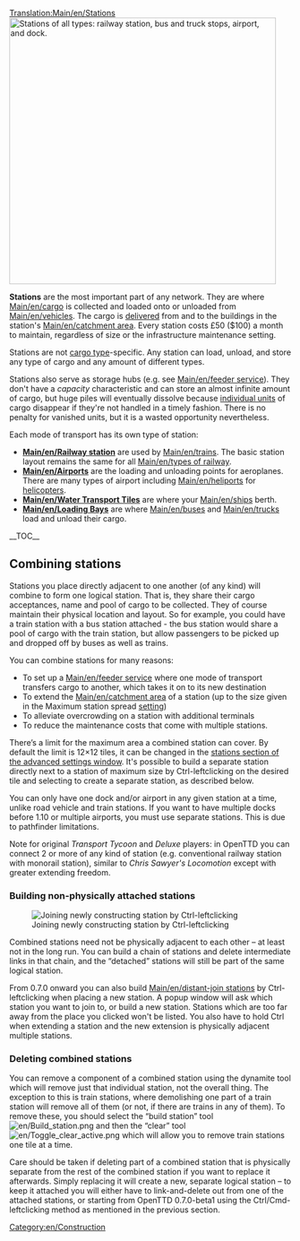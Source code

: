 [[Translation:Main/en/Stations]]
[[File:en/Stations.png|right|476px|thumb|Stations of all types: railway station, bus and truck stops, airport, and dock.]]

'''Stations''' are the most important part of any network. They are where [[Main/en/cargo]] is collected and loaded onto or unloaded from [[Main/en/vehicles]]. The cargo is [[Main/en/Production delivery|delivered]] from and to the buildings in the station's [[Main/en/catchment area]]. Every station costs £50 ($100) a month to maintain, regardless of size or the infrastructure maintenance setting.

Stations are not [[Category/en/Cargo|cargo type]]-specific. Any station can load, unload, and store any type of cargo and any amount of different types.

Stations also serve as storage hubs (e.g. see [[Main/en/feeder service]]). They don't have a ''capacity'' characteristic and can store an almost infinite amount of cargo, but huge piles will eventually dissolve because [[Main/en/cargo|individual units]] of cargo disappear if they're not handled in a timely fashion. There is no penalty for vanished units, but it is a wasted opportunity nevertheless.

Each mode of transport has its own type of station:
*'''[[Main/en/Railway station]]''' are used by [[Main/en/trains]].  The basic station layout remains the same for all [[Main/en/types of railway]].
*'''[[Main/en/Airports]]''' are the loading and unloading points for aeroplanes. There are many types of airport including [[Main/en/heliport]]s for [[Category/en/Helicopters|helicopters]].
*'''[[Main/en/Water Transport Tiles]]''' are where your [[Main/en/ships]] berth.
*'''[[Main/en/Loading Bays]]''' are where [[Main/en/buses]] and [[Main/en/trucks]] load and unload their cargo.

__TOC__

==Combining stations==
Stations you place directly adjacent to one another (of any kind) will combine to form one logical station.  That is, they share their cargo acceptances, name and pool of cargo to be collected.  They of course maintain their physical location and layout. So for example, you could have a train station with a bus station attached - the bus station would share a pool of cargo with the train station, but allow passengers to be picked up and dropped off by buses as well as trains.

You can combine stations for many reasons:
*To set up a [[Main/en/feeder service]] where one mode of transport transfers cargo to another, which takes it on to its new destination
*To extend the [[Main/en/catchment area]] of a station (up to the size given in the Maximum station spread [[Main/en/Advanced Settings|setting]])
*To alleviate overcrowding on a station with additional terminals
*To reduce the maintenance costs that come with multiple stations.

There’s a limit for the maximum area a combined station can cover. By default the limit is 12&times;12 tiles, it can be changed in the [[Main/en/Advanced Settings/Stations#Max station spread|stations section of the advanced settings window]]. It's possible to build a separate station directly next to a station of maximum size by Ctrl-leftclicking on the desired tile and selecting to create a separate station, as described below.

You can only have one dock and/or airport in any given station at a time, unlike road vehicle and train stations. If you want to have multiple docks before 1.10 or multiple airports, you must use separate stations. This is due to pathfinder limitations.

Note for original ''Transport Tycoon'' and ''Deluxe'' players: in OpenTTD you can connect 2 or more of any kind of station (e.g. conventional railway station with monorail station), similar to ''Chris Sawyer's Locomotion'' except with greater extending freedom.

===Building non-physically attached stations===
[[File:en/Join station leftclick.png|thumb|Joining newly constructing station by Ctrl-leftclicking]]

Combined stations need not be physically adjacent to each other – at least not in the long run.  You can build a chain of stations and delete intermediate links in that chain, and the “detached” stations will still be part of the same logical station.

From 0.7.0 onward you can also build [[Main/en/distant-join stations]] by Ctrl-leftclicking when placing a new station. A popup window will ask which station you want to join to, or build a new station. Stations which are too far away from the place you clicked won't be listed. You also have to hold Ctrl when extending a station and the new extension is physically adjacent multiple stations.

===Deleting combined stations===
You can remove a component of a combined station using the dynamite tool which will remove just that individual station, not the overall thing. The exception to this is train stations, where demolishing one part of a train station will remove all of them (or not, if there are trains in any of them). To remove these, you should select the “build station” tool [[File:en/Build station.png]] and then the “clear” tool [[File:en/Toggle clear active.png]] which will allow you to remove train stations one tile at a time.

Care should be taken if deleting part of a combined station that is physically separate from the rest of the combined station if you want to replace it afterwards.  Simply replacing it will create a new, separate logical station – to keep it attached you will either have to link-and-delete out from one of the attached stations, or starting from OpenTTD 0.7.0-beta1 using the Ctrl/Cmd-leftclicking method as mentioned in the previous section.

[[Category:en/Construction]]